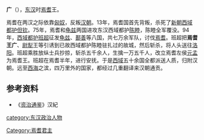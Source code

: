 '''广'''（{{bd|？||94年|}}），[[东汉|东汉]]时[[焉耆|焉耆]]王。

焉耆在两汉之际依靠[[匈奴|匈奴]]，反叛[[汉朝|汉朝]]。13年，焉耆国首先背叛，杀死了[[新朝|新朝]][[西域都护|西域都护]][[但钦|但钦]]。75年，焉耆和[[龟兹|龟兹]]两国进攻东汉西域都护[[陈睦|陈睦]]，陈睦全军覆没。94年，[[西域都护|西域都护]][[班超|班超]]征发[[龟兹|龟兹]]、[[鄯善|鄯善]]等八国，共七万余军队，讨伐[[焉耆|焉耆]]。班超把'''焉耆王广'''、[[尉犁|尉犁]]王等引诱到已故西域都护陈睦驻扎过的故城，然后斩杀，将人头送往[[洛阳|洛阳]]。班超乘胜放纵士兵抄掠，斩杀五千余人，生擒一万五千人，改立焉耆左侯[[元孟|元孟]]为焉耆王。班超在焉耆半年，进行安抚。于是[[西域|西域]]五十余国全都派送人质，归附汉朝。远至[[地中海|西海]]之滨，四万里外的国家，都经过几重翻译来汉朝通贡。

==参考资料==
*《[[资治通鉴|资治通鉴]]》汉紀
{{start box}}
{{s-before|不详}}
{{s-title|[[焉耆|焉耆]][[国王|国王]]|70年代—94年}}
{{s-after|[[元孟|元孟]]}}
{{end box}}
[[Category:焉耆君主|Category:焉耆君主]]
[[category:东汉政治人物|category:东汉政治人物]]
